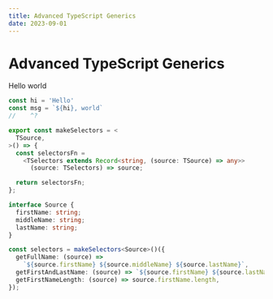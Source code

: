 ```yaml
---
title: Advanced TypeScript Generics
date: 2023-09-01
---
```


# Advanced TypeScript Generics

Hello world

```ts twoslash
const hi = 'Hello'
const msg = `${hi}, world`
//    ^?

export const makeSelectors = <
  TSource,
>() => {
  const selectorsFn =
    <TSelectors extends Record<string, (source: TSource) => any>>
      (source: TSelectors) => source;

  return selectorsFn;
};

interface Source {
  firstName: string;
  middleName: string;
  lastName: string;
}

const selectors = makeSelectors<Source>()({
  getFullName: (source) =>
    `${source.firstName} ${source.middleName} ${source.lastName}`,
  getFirstAndLastName: (source) => `${source.firstName} ${source.lastName}`,
  getFirstNameLength: (source) => source.firstName.length,
});
```
